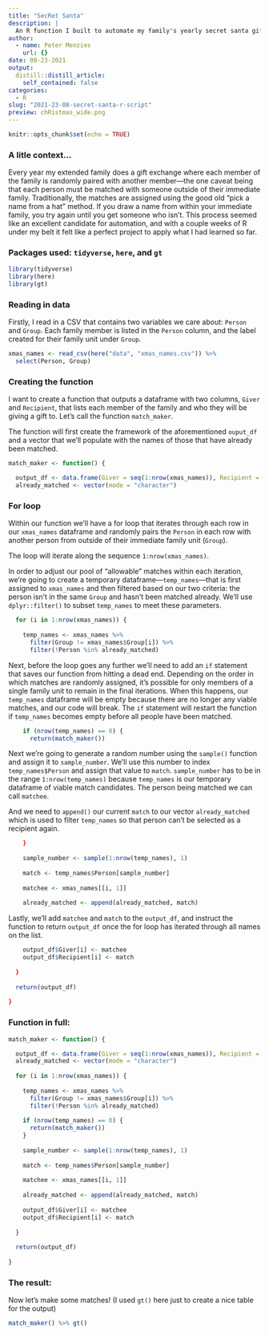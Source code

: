```yaml
---
title: "SecRet Santa"
description: |
  An R function I built to automate my family's yearly secret santa gift exchange
author:
  - name: Peter Menzies
    url: {}
date: 08-23-2021
output:
  distill::distill_article:
    self_contained: false
categories:
  - R
slug: "2021-23-08-secret-santa-r-script"
preview: chRistmas_wide.png
---
```


```r
knitr::opts_chunk$set(echo = TRUE)
```

### A litle context...

Every year my extended family does a gift exchange where each member of the family is randomly paired with another member—the one caveat being that each person must be matched with someone outside of their immediate family. Traditionally, the matches are assigned using the good old "pick a name from a hat" method. If you draw a name from within your immediate family, you try again until you get someone who isn't. This process seemed like an excellent candidate for automation, and with a couple weeks of R under my belt it felt like a perfect project to apply what I had learned so far.

### Packages used: `tidyverse`, `here`, and `gt`

```r
library(tidyverse)
library(here)
library(gt)
```


### Reading in data

Firstly, I read in a CSV that contains two variables we care about: `Person` and `Group`. Each family member is listed in the `Person` column, and the label created for their family unit under `Group`. 

```r
xmas_names <- read_csv(here("data", "xmas_names.csv")) %>% 
  select(Person, Group) 
```

### Creating the function

I want to create a function that outputs a dataframe with two columns, `Giver` and `Recipient`, that lists each member of the family and who they will be giving a gift to. Let's call the function `match_maker`.

The function will first create the framework of the aforementioned `ouput_df` and a vector that we'll populate with the names of those that have already been matched.

```r
match_maker <- function() {

  output_df <- data.frame(Giver = seq(1:nrow(xmas_names)), Recipient = seq(1:nrow(xmas_names)))
  already_matched <- vector(mode = "character")
```

### For loop

Within our function we'll have a for loop that iterates through each row in our `xmas_names` dataframe and randomly pairs the `Person` in each row with another person from outside of their immediate family unit (`Group`). 

The loop will iterate along the sequence `1:nrow(xmas_names)`.

In order to adjust our pool of "allowable" matches within each iteration, we're going to create a temporary dataframe—`temp_names`—that is first assigned to `xmas_names` and then filtered based on our two criteria: the person isn't in the same `Group` and hasn't been matched already. We'll use `dplyr::filter()` to subset `temp_names` to meet these parameters.

```r
  for (i in 1:nrow(xmas_names)) {
    
    temp_names <- xmas_names %>%
      filter(Group != xmas_names$Group[i]) %>% 
      filter(!Person %in% already_matched)
```

Next, before the loop goes any further we'll need to add an `if` statement that saves our function from hitting a dead end. Depending on the order in which matches are randomly assigned, it's possible for only members of a single family unit to remain in the final iterations. When this happens, our `temp_names` dataframe will be empty because there are no longer any viable matches, and our code will break. The `if` statement will restart the function if `temp_names` becomes empty before all people have been matched.

```r
    if (nrow(temp_names) == 0) {
      return(match_maker())
```

Next we're going to generate a random number using the `sample()` function and assign it to `sample_number`. We'll use this number to index `temp_names$Person` and assign that value to `match`. `sample_number` has to be in the range `1:nrow(temp_names)` because `temp_names` is our temporary dataframe of viable match candidates. The person being matched we can call `matchee`.

And we need to `append()` our current `match` to our vector `already_matched` which is used to filter `temp_names` so that person can't be selected as a recipient again.

```r
    }
    
    sample_number <- sample(1:nrow(temp_names), 1)
    
    match <- temp_names$Person[sample_number]
    
    matchee <- xmas_names[[i, 1]]
    
    already_matched <- append(already_matched, match)
```

Lastly, we'll add `matchee` and `match` to the `output_df`, and instruct the function to return `output_df` once the for loop has iterated through all names on the list.

```r
    output_df$Giver[i] <- matchee
    output_df$Recipient[i] <- match
    
  }
  
  return(output_df)
  
}
```

### Function in full:

```r
match_maker <- function() {

  output_df <- data.frame(Giver = seq(1:nrow(xmas_names)), Recipient = seq(1:nrow(xmas_names)))
  already_matched <- vector(mode = "character")
  
  for (i in 1:nrow(xmas_names)) {
    
    temp_names <- xmas_names %>%
      filter(Group != xmas_names$Group[i]) %>% 
      filter(!Person %in% already_matched)
    
    if (nrow(temp_names) == 0) {
      return(match_maker())
    }
    
    sample_number <- sample(1:nrow(temp_names), 1)
    
    match <- temp_names$Person[sample_number]
    
    matchee <- xmas_names[[i, 1]]
    
    already_matched <- append(already_matched, match)
    
    output_df$Giver[i] <- matchee
    output_df$Recipient[i] <- match
    
  }
  
  return(output_df)
  
}
```

### The result:

Now let's make some matches! (I used `gt()` here just to create a nice table for the output)

```r
match_maker() %>% gt()
```








